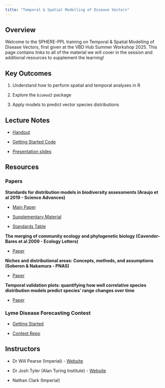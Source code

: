 ```yaml
---
title: "Temporal & Spatial Modelling of Disease Vectors"
---
```


## Overview

Welcome to the SPHERE-PPL training on Temporal & Spatial Modelling of Disease Vectors, first given at the VBD Hub Summer Workshop 2025. This page contains links to all of the material we will cover in the session and additional resources to supplement the learning!

## Key Outcomes

1.  Understand how to perform spatial and temporal analyses in R

2.  Explore the *`biomod2`* package

3.  Apply models to predict vector species distributions

## Lecture Notes

-   [Handout](resources/biodiversity-modelling.qmd)

-   [Getting Started Code](resources/code-example.qmd)

-   [Presentation slides](https://docs.google.com/presentation/d/1-_wCmO4gn6hE0CIipc21BFqB4rKgayaCACkZjUZOwIU/edit?usp=sharing)

## Resources

### Papers

**Standards for distribution models in biodiversity assessments (Araujo et al 2019 - Science Advances)**

-   [Main Paper](resources/Araujo_et_al_2019.pdf)

-   [Supplementary Material](resources/Araujo_et_al_2019-SM.pdf)

-   [Standards Table](resources/Ranking_Table.pdf)

**The merging of community ecology and phylogenetic biology (Cavender-Bares et al 2009 - Ecology Letters)**

-   [Paper](resources/Cavender-Bares-2009.pdf)

**Niches and distributional areas: Concepts, methods, and assumptions (Soberon & Nakamura - PNAS)**

-   [Paper](resources/Soberón-2009.pdf)

**Temporal validation plots: quantifying how well correlative species distribution models predict species' range changes over time**

-   [Paper](resources/Rapacciuolo-2014.pdf)

### Lyme Disease Forecasting Contest

-   [Getting Started](https://sphere-ppl.org/pages/Forecasting_Contests/)

-   [Contest Repo](https://github.com/SPHERE-PPL/HFC-Lyme-Disease)

## Instructors

-   Dr Will Pearse (Imperial) - [Website](https://pearselab.com/)

-   Dr Josh Tyler (Alan Turing Institute) - [Website](https://jtyler13.github.io/)

-   Nathan Clark (Imperial)
